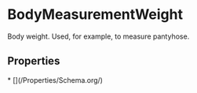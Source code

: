 # BodyMeasurementWeight

Body weight. Used, for example, to measure pantyhose.

## Properties

<Grid>
* [](/Properties/Schema.org/)

</Grid>


